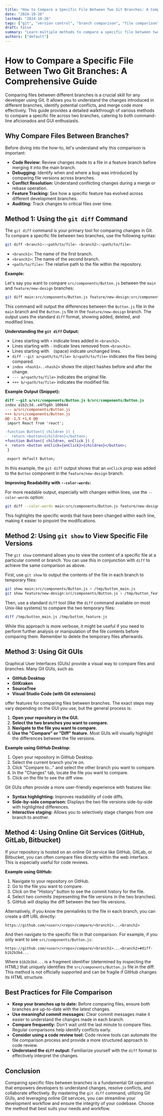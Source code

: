 ```yaml
---
title: "How to Compare a Specific File Between Two Git Branches: A Comprehensive Guide"
date: "2024-10-26"
lastmod: "2024-10-26"
tags: ["git", "version control", "branch comparison", "file comparison", "diff", "command line", "source control", "development workflow"]
draft: false
summary: "Learn multiple methods to compare a specific file between two Git branches, including using command-line tools, Git GUIs, and online services. Streamline your development workflow by quickly identifying changes in files across branches."
authors: ["default"]
---
```


# How to Compare a Specific File Between Two Git Branches: A Comprehensive Guide

Comparing files between different branches is a crucial skill for any developer using Git. It allows you to understand the changes introduced in different branches, identify potential conflicts, and merge code more effectively. This guide provides a detailed walkthrough of various methods to compare a specific file across two branches, catering to both command-line aficionados and GUI enthusiasts.

## Why Compare Files Between Branches?

Before diving into the how-to, let's understand why this comparison is important:

*   **Code Review:**  Review changes made to a file in a feature branch before merging it into the main branch.
*   **Debugging:**  Identify when and where a bug was introduced by comparing file versions across branches.
*   **Conflict Resolution:**  Understand conflicting changes during a merge or rebase operation.
*   **Feature Tracking:**  See how a specific feature has evolved across different development branches.
*   **Auditing:**  Track changes to critical files over time.

## Method 1: Using the `git diff` Command

The `git diff` command is your primary tool for comparing changes in Git. To compare a specific file between two branches, use the following syntax:

```bash
git diff <branch1>:<path/to/file> <branch2>:<path/to/file>
```

*   `<branch1>`: The name of the first branch.
*   `<branch2>`: The name of the second branch.
*   `<path/to/file>`: The relative path to the file within the repository.

**Example:**

Let's say you want to compare `src/components/Button.js` between the `main` and `feature/new-design` branches:

```bash
git diff main:src/components/Button.js feature/new-design:src/components/Button.js
```

This command will output the differences between the `Button.js` file in the `main` branch and the `Button.js` file in the `feature/new-design` branch.  The output uses the standard `diff` format, showing added, deleted, and modified lines.

**Understanding the `git diff` Output:**

*   Lines starting with `+` indicate lines added in `<branch2>`.
*   Lines starting with `-` indicate lines removed from `<branch1>`.
*   Lines starting with ` ` (space) indicate unchanged lines.
*   `diff --git a/<path/to/file> b/<path/to/file>` indicates the files being compared.
*   `index <hash1>..<hash2>` shows the object hashes before and after the change.
*   `--- a/<path/to/file>` indicates the original file.
*   `+++ b/<path/to/file>` indicates the modified file.

**Example Output (Snippet):**

```diff
diff --git a/src/components/Button.js b/src/components/Button.js
index a1b2c3d..e4f5g6h 100644
--- a/src/components/Button.js
+++ b/src/components/Button.js
@@ -1,5 +1,6 @@
 import React from 'react';

-function Button({ children }) {
-  return <button>{children}</button>;
+function Button({ children, onClick }) {
+  return <button onClick={onClick}>{children}</button>;
 }

 export default Button;
```

In this example, the `git diff` output shows that an `onClick` prop was added to the `Button` component in the `feature/new-design` branch.

**Improving Readability with `--color-words`:**

For more readable output, especially with changes within lines, use the `--color-words` option:

```bash
git diff --color-words main:src/components/Button.js feature/new-design:src/components/Button.js
```

This highlights the specific words that have been changed within each line, making it easier to pinpoint the modifications.

## Method 2: Using `git show` to View Specific File Versions

The `git show` command allows you to view the content of a specific file at a particular commit or branch.  You can use this in conjunction with `diff` to achieve the same comparison as above.

First, use `git show` to output the contents of the file in each branch to temporary files:

```bash
git show main:src/components/Button.js > /tmp/button_main.js
git show feature/new-design:src/components/Button.js > /tmp/button_feature.js
```

Then, use a standard `diff` tool (like the `diff` command available on most Unix-like systems) to compare the two temporary files:

```bash
diff /tmp/button_main.js /tmp/button_feature.js
```

While this approach is more verbose, it might be useful if you need to perform further analysis or manipulation of the file contents before comparing them. Remember to delete the temporary files afterwards.

## Method 3: Using Git GUIs

Graphical User Interfaces (GUIs) provide a visual way to compare files and branches. Many Git GUIs, such as:

*   **GitHub Desktop**
*   **GitKraken**
*   **SourceTree**
*   **Visual Studio Code (with Git extensions)**

offer features for comparing files between branches. The exact steps may vary depending on the GUI you use, but the general process is:

1.  **Open your repository in the GUI.**
2.  **Select the two branches you want to compare.**
3.  **Navigate to the file you want to compare.**
4.  **Use the "Compare" or "Diff" feature.**  Most GUIs will visually highlight the differences between the file versions.

**Example using GitHub Desktop:**

1.  Open your repository in GitHub Desktop.
2.  Select the current branch you're on.
3.  Click "Compare to..." and select the other branch you want to compare.
4.  In the "Changes" tab, locate the file you want to compare.
5.  Click on the file to see the diff view.

Git GUIs often provide a more user-friendly experience with features like:

*   **Syntax highlighting:** Improves readability of code diffs.
*   **Side-by-side comparison:** Displays the two file versions side-by-side with highlighted differences.
*   **Interactive staging:** Allows you to selectively stage changes from one branch to another.

## Method 4: Using Online Git Services (GitHub, GitLab, Bitbucket)

If your repository is hosted on an online Git service like GitHub, GitLab, or Bitbucket, you can often compare files directly within the web interface.  This is especially useful for code reviews.

**Example using GitHub:**

1.  Navigate to your repository on GitHub.
2.  Go to the file you want to compare.
3.  Click on the "History" button to see the commit history for the file.
4.  Select two commits (representing the file versions in the two branches).
5.  GitHub will display the diff between the two file versions.

Alternatively, if you know the permalinks to the file in each branch, you can create a diff URL directly:

```
https://github.com/<user>/<repo>/compare/<branch1>...<branch2>
```

And then navigate to the specific file in that comparison. For example, if you only want to see `src/components/Button.js`:

```
https://github.com/<user>/<repo>/compare/<branch1>...<branch2>#diff-b1b2b3b4...
```

Where `b1b2b3b4...` is a fragment identifier (determined by inspecting the HTML) that uniquely identifies the `src/components/Button.js` file in the diff.  This method is not officially supported and can be fragile if GitHub changes its HTML structure.

## Best Practices for File Comparison

*   **Keep your branches up to date:**  Before comparing files, ensure both branches are up-to-date with the latest changes.
*   **Use meaningful commit messages:**  Clear commit messages make it easier to understand the changes made in each branch.
*   **Compare frequently:**  Don't wait until the last minute to compare files. Regular comparisons help identify conflicts early.
*   **Consider using a code review tool:**  Code review tools can automate the file comparison process and provide a more structured approach to code review.
*   **Understand the `diff` output:**  Familiarize yourself with the `diff` format to effectively interpret the changes.

## Conclusion

Comparing specific files between branches is a fundamental Git operation that empowers developers to understand changes, resolve conflicts, and collaborate effectively.  By mastering the `git diff` command, utilizing Git GUIs, and leveraging online Git services, you can streamline your development workflow and ensure the integrity of your codebase. Choose the method that best suits your needs and workflow.